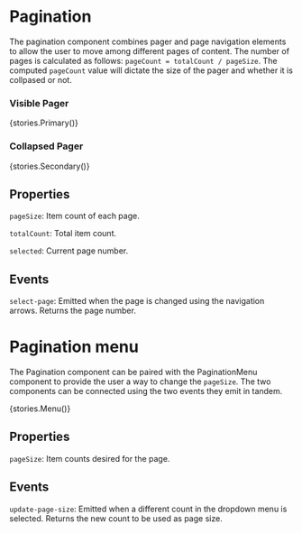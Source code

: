 
<Meta title="Components/Pagination" />

# Pagination

The pagination component combines pager and page navigation elements to allow the user to move among different pages of content. The number of pages is calculated as follows: `pageCount = totalCount / pageSize`. The computed `pageCount` value will dictate the size of the pager and whether it is collpased or not.

### Visible Pager
<Story name='Visible Pager'>{stories.Primary()}</Story>

### Collapsed Pager
<Story name='Collapsed Pager'>{stories.Secondary()}</Story>

## Properties

`pageSize`: Item count of each page.

`totalCount`: Total item count.

`selected`: Current page number.

## Events

`select-page`: Emitted when the page is changed using the navigation arrows. Returns the page number.


# Pagination menu

The Pagination component can be paired with the PaginationMenu component to provide the user a way to change the `pageSize`. The two components can be connected using the two events they emit in tandem.

<Story name='Pagination Menu'>{stories.Menu()}</Story>

## Properties

`pageSize`: Item counts desired for the page.

## Events

`update-page-size`: Emitted when a different count in the dropdown menu is selected. Returns the new count to be used as page size.
